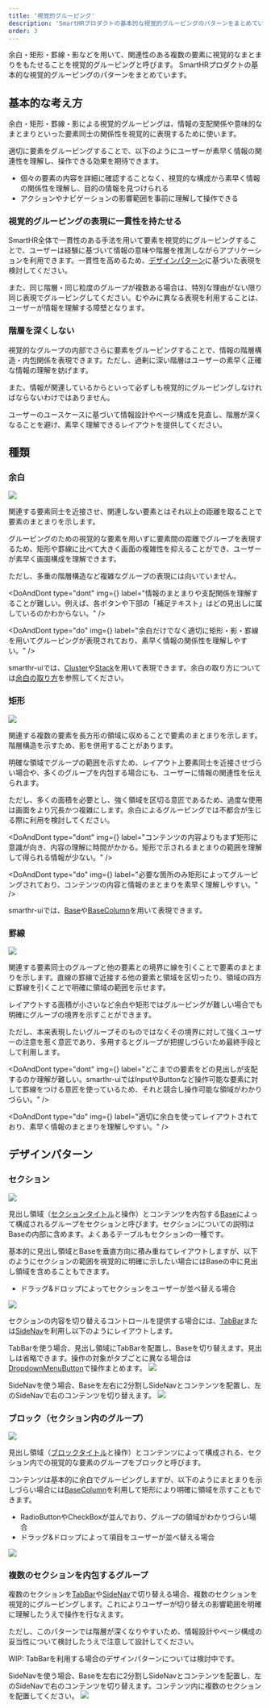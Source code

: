 ```yaml
---
title: '視覚的グルーピング'
description: 'SmartHRプロダクトの基本的な視覚的グルーピングのパターンをまとめています。'
order: 3
---
```



余白・矩形・罫線・影などを用いて、関連性のある複数の要素に視覚的なまとまりをもたせることを視覚的グルーピングと呼びます。
SmartHRプロダクトの基本的な視覚的グルーピングのパターンをまとめています。

## 基本的な考え方
余白・矩形・罫線・影による視覚的グルーピングは、情報の支配関係や意味的なまとまりといった要素同士の関係性を視覚的に表現するために使います。

適切に要素をグルーピングすることで、以下のようにユーザーが素早く情報の関連性を理解し、操作できる効果を期待できます。

- 個々の要素の内容を詳細に確認することなく、視覚的な構成から素早く情報の関係性を理解し、目的の情報を見つけられる
- アクションやナビゲーションの影響範囲を事前に理解して操作できる

### 視覚的グルーピングの表現に一貫性を持たせる
SmartHR全体で一貫性のある手法を用いて要素を視覚的にグルーピングすることで、ユーザーは経験に基づいて情報の意味や階層を推測しながらアプリケーションを利用できます。一貫性を高めるため、[デザインパターン](#h2-2)に基づいた表現を検討してください。

また、同じ階層・同じ粒度のグループが複数ある場合は、特別な理由がない限り同じ表現でグルーピングしてください。むやみに異なる表現を利用することは、ユーザーが情報を理解する障壁となります。

### 階層を深くしない
視覚的なグループの内部でさらに要素をグルーピングすることで、情報の階層構造・内包関係を表現できます。ただし、過剰に深い階層はユーザーの素早く正確な情報の理解を妨げます。

また、情報が関連しているからといって必ずしも視覚的にグルーピングしなければならないわけではありません。

ユーザーのユースケースに基づいて情報設計やページ構成を見直し、階層が深くなることを避け、素早く理解できるレイアウトを提供してください。

## 種類

### 余白

![](./images/gap.png)

関連する要素同士を近接させ、関連しない要素とはそれ以上の距離を取ることで要素のまとまりを示します。

グルーピングのための視覚的な要素を用いずに要素間の距離でグループを表現するため、矩形や罫線に比べて大きく画面の複雑性を抑えることができ、ユーザーが素早く画面構成を理解できます。

ただし、多重の階層構造など複雑なグループの表現には向いていません。

<DoAndDont
  type="dont"
  img={<StaticImage src={imageUrlGapDont} alt="Dont" />}
  label="情報のまとまりや支配関係を理解することが難しい。例えば、各ボタンや下部の「補足テキスト」はどの見出しに属しているのかわからない。"
/>

<DoAndDont
  type="do"
  img={<StaticImage src={imageUrlGapDo} alt="Do" />}
  label="余白だけでなく適切に矩形・影・罫線を用いてグルーピングが表現されており、素早く情報の関係性を理解しやすい。"
/>

smarthr-uiでは、[Cluster](/products/components/layout/cluster/)や[Stack](/products/components/layout/stack/)を用いて表現できます。余白の取り方については[余白の取り方](/products/design-patterns/spacing-layout-pattern/)を参照してください。

### 矩形

![](./images/rectangle.png)

関連する複数の要素を長方形の領域に収めることで要素のまとまりを示します。階層構造を示すため、影を併用することがあります。

明確な領域でグループの範囲を示すため、レイアウト上要素同士を近接させづらい場合や、多くのグループを内包する場合にも、ユーザーに情報の関連性を伝えられます。

ただし、多くの面積を必要とし、強く領域を区切る意匠であるため、過度な使用は画面をより冗長かつ複雑にします。余白によるグルーピングでは不都合が生じる際に利用を検討してください。

<DoAndDont
  type="dont"
  img={<StaticImage src={imageUrlRectangleDont} alt="Dont" />}
  label="コンテンツの内容よりもまず矩形に意識が向き、内容の理解に時間がかかる。矩形で示されるまとまりの範囲を理解して得られる情報が少ない。"
/>

<DoAndDont
  type="do"
  img={<StaticImage src={imageUrlRectangleDo} alt="Do" />}
  label="必要な箇所のみ矩形によってグルーピングされており、コンテンツの内容と情報のまとまりを素早く理解しやすい。"
/>

smarthr-uiでは、[Base](/products/components/layout/base)や[BaseColumn](/products/components/layout/base/base-column)を用いて表現できます。

### 罫線

![](./images/border.png)

関連する要素同士のグループと他の要素との境界に線を引くことで要素のまとまりを示します。直線の罫線で近接する他の要素と領域を区切ったり、領域の四方に罫線を引くことで明確に領域の範囲を示せます。

レイアウトする面積が小さいなど余白や矩形ではグルーピングが難しい場合でも明確にグループの境界を示すことができます。

ただし、本来表現したいグループそのものではなくその境界に対して強くユーザーの注意を惹く意匠であり、多用するとグループが把握しづらいため最終手段として利用します。

<DoAndDont
  type="dont"
  img={<StaticImage src={imageUrlBorderDont} alt="Dont" />}
  label="どこまでの要素をどの見出しが支配するのか理解が難しい。smarthr-uiではInputやButtonなど操作可能な要素に対して罫線をつける意匠を使っているため、それと競合し操作可能な領域がわかりづらい。"
/>

<DoAndDont
  type="do"
  img={<StaticImage src={imageUrlBorderDo} alt="Do" />}
  label="適切に余白を使ってレイアウトされており、素早く情報のまとまりを理解しやすい。"
/>

## デザインパターン

### セクション

![](./images/section-basic.png)

見出し領域（[セクションタイトル](/products/components/heading/#h3-1)と操作）とコンテンツを内包する[Base](/products/components/base/)によって構成されるグループをセクションと呼びます。セクションについての説明はBaseの内部に含めます。よくあるテーブルもセクションの一種です。

基本的に見出し領域とBaseを垂直方向に積み重ねてレイアウトしますが、以下のようにセクションの範囲を視覚的に明確に示したい場合にはBaseの中に見出し領域を含めることもできます。
- ドラッグ&ドロップによってセクションをユーザーが並べ替える場合

![](./images/section-alt.png)

セクションの内容を切り替えるコントロールを提供する場合には、[TabBar](/products/components/tab-bar/)または[SideNav](/products/components/side-nav/)を利用し以下のようにレイアウトします。

TabBarを使う場合、見出し領域にTabBarを配置し、Baseを切り替えます。見出しは省略できます。操作の対象がタブごとに異なる場合は[DropdownMenuButton](/products/components/dropdown/dropdown-menu-button/)で操作まとめます。
![](./images/section-with-tabbar.png)

SideNavを使う場合、Baseを左右に2分割しSideNavとコンテンツを配置し、左のSideNavで右のコンテンツを切り替えます。
![](./images/section-with-sidenav.png)

### ブロック（セクション内のグループ）

![](./images/block-basic.png)

見出し領域（[ブロックタイトル](/products/components/heading/#h3-2)と操作）とコンテンツによって構成される、セクション内での視覚的な要素のグループをブロックと呼びます。

コンテンツは基本的に余白でグルーピングしますが、以下のようにまとまりを示しづらい場合には[BaseColumn](/products/components/base/base-column/)を利用して矩形により明確に領域を示すこともできます。
- RadioButtonやCheckBoxが並んでおり、グループの領域がわかりづらい場合
- ドラッグ&ドロップによって項目をユーザーが並べ替える場合

![](./images/block-alt.png)

### 複数のセクションを内包するグループ

複数のセクションを[TabBar](/products/components/tab-bar/)や[SideNav](/products/components/side-nav/)で切り替える場合、複数のセクションを視覚的にグルーピングします。これによりユーザーが切り替えの影響範囲を明確に理解したうえで操作を行なえます。

ただし、このパターンでは階層が深くなりやすいため、情報設計やページ構成の妥当性について検討したうえで注意して設計してください。

WIP: TabBarを利用する場合のデザインパターンについては検討中です。

SideNavを使う場合、Baseを左右に2分割しSideNavとコンテンツを配置し、左のSideNavで右のコンテンツを切り替えます。コンテンツ内に複数のセクションを配置してください。
![](./images/sections-sidenav.png)